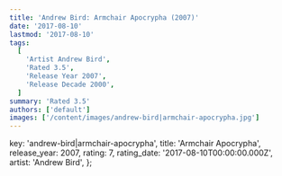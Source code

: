 ```yaml
---
title: 'Andrew Bird: Armchair Apocrypha (2007)'
date: '2017-08-10'
lastmod: '2017-08-10'
tags:
  [
    'Artist Andrew Bird',
    'Rated 3.5',
    'Release Year 2007',
    'Release Decade 2000',
  ]
summary: 'Rated 3.5'
authors: ['default']
images: ['/content/images/andrew-bird|armchair-apocrypha.jpg']
---
```


  key: 'andrew-bird|armchair-apocrypha',
  title: 'Armchair Apocrypha',
  release_year: 2007,
  rating: 7,
  rating_date: '2017-08-10T00:00:00.000Z',
  artist: 'Andrew Bird',
};

<MusicRating data={data} />
